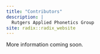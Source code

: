 ```yaml
---
title: "Contributors"
description: |
  Rutgers Applied Phonetics Group 
site: radix::radix_website
---
```


More information coming soon. 

</br></br></br>
